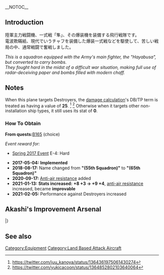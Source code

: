 __NOTOC__
{{Template:Equipmentinfo|224}}

==Introduction==
陸軍主力戦闘機、一式戦「隼」、その爆装機を装備する飛行戦隊です。<br>
電波欺瞞紙、現代でいうチャフを装備した爆装一式戦などを駆使して、苦しい戦局の中、通常戦闘で奮戦しました。

''This is a squadron equipped with the Army's main fighter, the "Hayabusa", but converted to carry bombs.''<br>
''They fought hard in the midst of a difficult war situation, making full use of radar-deceiving paper and bombs filled with modern chaff.''

==Notes==
When this plane targets Destroyers, the [[Land-Based Air Squadron#Attack Power|damage calculation]]'s <math>\text{DB/TP}</math> term is treated as having a value of '''25'''.
<ref>https://twitter.com/juu_kanoya/status/1364361975061430274</ref>
<ref>https://twitter.com/yukicacoon/status/1364852802103640064</ref>
Otherwise when it targets other non-installation ship types, it still uses its {{Torpedo}} stat of '''0'''.

<div class="mw-collapsible"><h3>How To Obtain</h3>
<div class="mw-collapsible-content">
'''From quests: '''[[Quests#B165|B165]] (choice)

''Event reward for:''
* [[Spring 2017 Event]] E-4: Hard

</div></div>


<div class="mw-collapsible><h3>Updates History</h3>
<div class="mw-collapsible-content>
* '''2017-05-04:''' '''Implemented'''
* '''2018-08-17:''' Name changed from '''"(55th Squadron)"''' to '''"(65th Squadron)"'''
* '''2020-09-17:''' [[Anti-Air Fire#Shoot Down Resistance|Anti-air resistance]] added
* '''2021-01-13:''' '''Stats increased:'''  '''{{Dive}}+8 {{Hit}}+3 → {{Dive}}+9 {{Hit}}+4 ''', [[Anti-Air Fire#Shoot Down Resistance|anti-air resistance]] increased, became '''improvable'''
* '''2021-02-05:''' Performance against Destroyers increased
</div></div>

==Akashi's Improvement Arsenal==
{{AkashiWorkshop}}
{{AkashiWorkshopLine
|Name={{PAGENAME}}
|ItemType=Interceptor Fighter2
|Fuel=140
|Ammo=240
|Steel=20
|Baux=350
|Mats0-5=7/8
|Mats6-9=8/9
|Mats10=-
|Screws0-5=4/5
|Screws6-9=6/7
|Screws10=-
|EquipConsume0-5=2x{{RedPlane|Suisei}}
|EquipConsume6-9=2x{{BluePlane|Ryuusei}}
|EquipConsume10=-
|Wed=✓
|Thu=✓
|Fri=✓
|Sat=✓
|2ndShip=[[Kamoi]]
|Notes=
}}
|}

==See also==

{{Equipmentlist}}
[[Category:Equipment]]
[[Category:Land Based Attack Aircraft]]